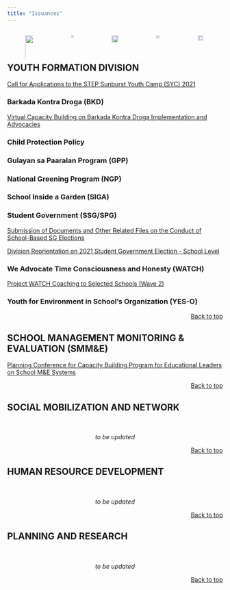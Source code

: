 ```yaml
---
title: "Issuances"
---
```


<center>

<div style="display: flex; justify-content: center">

<figure>
<a href="#youth-formation-division">
![](yfd_logo.png){width=270%}
</a>
</figure>

<figure>
<a href="#school-management-monitoring-evaluation-smme">
![](s&e.png){width=50%}
</a>
</figure>

<figure>
<a href="#social-mobilization-and-network">
![](socmob.jpg){width=90%}
</a>
</figure>

<figure>
<a href="#human-resource-development">
![](human resources logo.png){width=60%}
</a>
</figure>

<figure>
<a href="#planning-and-research">
![](research.png){width=80%}
</a>
</figure>

</div>
</center>

## **YOUTH FORMATION DIVISION**

[Call for Applications to the STEP Sunburst Youth Camp (SYC) 2021](https://blssyfd.weebly.com/uploads/6/9/7/2/69727641/oua-memo_0921227-call_for_applications_to_the_step_sunberst_youth_camp_20210924.pdf)

### **Barkada Kontra Droga (BKD)**

[Virtual Capacity Building on Barkada Kontra Droga Implementation and Advocacies](https://drive.google.com/file/d/16430tSiLg9eO4yxd59ZCnIGNpWov6Ish/view)

### **Child Protection Policy**

### **Gulayan sa Paaralan Program (GPP)**

### **National Greening Program (NGP)**

### **School Inside a Garden (SIGA)**

### **Student Government (SSG/SPG)**

[Submission of Documents and Other Related Files on the Conduct of School-Based SG Elections](https://drive.google.com/file/d/1euWOKwUDQp-vFfp-DeRmw80yrEQ_5llt/view)

[Division Reorientation on 2021 Student Government Election - School Level](https://drive.google.com/file/d/1KsmFxkn55uFC_lAYyGS6CjlqPlsyEJm7/view)

### **We Advocate Time Consciousness and Honesty (WATCH)**

[Project WATCH Coaching to Selected Schools (Wave 2)](https://drive.google.com/file/d/1Eh2EqIiC9sakAM1Pi0s2EBVOia0A9pl8/view)

### **Youth for Environment in School's Organization (YES-O)**




<p align="right">
<a href="#top">Back to top</a>
</p>

## **SCHOOL MANAGEMENT MONITORING & EVALUATION (SMM&E)**

[Planning Conference for Capacity Building Program for Educational Leaders on School M&E Systems](https://drive.google.com/file/d/1dKlNUZoI2wjDomsM-mbepeuE2nXwXL1w/view)


<p align="right">
<a href="#top">Back to top</a>
</p>


## **SOCIAL MOBILIZATION AND NETWORK**

&nbsp;
&nbsp;

<center>
*to be updated*
</center>

<p align="right">
<a href="#top">Back to top</a>
</p>


## **HUMAN RESOURCE DEVELOPMENT**

&nbsp;
&nbsp;

<center>
*to be updated*
</center>

<p align="right">
<a href="#top">Back to top</a>
</p>


## **PLANNING AND RESEARCH**

&nbsp;
&nbsp;

<center>
*to be updated*
</center>

<p align="right">
<a href="#top">Back to top</a>
</p>
